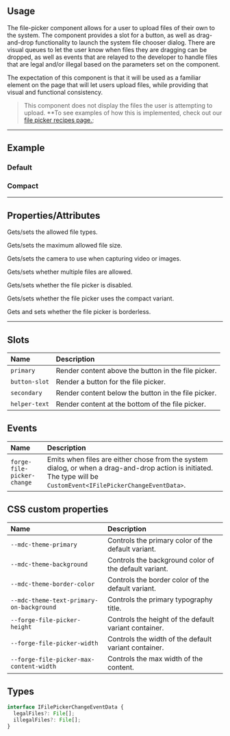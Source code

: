 
<PageSection>

## Usage

The file-picker component allows for a user to upload files of their own to the system. The component provides a slot for a button, as
well as drag-and-drop functionality to launch the system file chooser dialog. There are visual queues to let the user know
when files they are dragging can be dropped, as well as events that are relayed to the developer to handle files that are
legal and/or illegal based on the parameters set on the component.

The expectation of this component is that it will be used as a familiar element on the page that will let users upload
files, while providing that visual and functional consistency.

> This component does not display the files the user is attempting to upload. **To see examples of how this is implemented, check out our [file picker recipes page.](https://forge.tylertech.com/recipes/file-picker);

</PageSection>

---

<PageSection>

## Example

### Default

<LiveDemo
  codeHtml={FilePickerDefaultCodeHtml()}
  codeTs={FilePickerDefaultCodeTs()}>
  <FilePickerDemo/>
</LiveDemo>

### Compact

<LiveDemo
  codeHtml={FilePickerCompactCodeHtml()}
  codeTs={FilePickerCompactCodeTs()}>
  <FilePickerDemo compact={true} borderless={true}/>
</LiveDemo>

</PageSection>

---

<PageSection>

## Properties/Attributes

<PropertyDef name="accept" type="string | null" defaultValue="null">

Gets/sets the allowed file types.

</PropertyDef>

<PropertyDef name="maxSize" type="string | null" defaultValue="null">

Gets/sets the maximum allowed file size.

</PropertyDef>

<PropertyDef name="capture" type="string | null" defaultValue="null">

Gets/sets the camera to use when capturing video or images.

</PropertyDef>

<PropertyDef name="multiple" type="boolean" defaultValue="false">

Gets/sets whether multiple files are allowed.

</PropertyDef>

<PropertyDef name="disabled" type="boolean" defaultValue="false">

Gets/sets whether the file picker is disabled.

</PropertyDef>

<PropertyDef name="compact" type="boolean" defaultValue="false">

Gets/sets whether the file picker uses the compact variant.

</PropertyDef>

<PropertyDef name="borderless" type="boolean" defaultValue="false">

Gets and sets whether the file picker is borderless.

</PropertyDef>

</PageSection>

---

<PageSection>

## Slots

| Name               | Description
| :------------------| :-----------------
| `primary`          | Render content above the button in the file picker.
| `button-slot`      | Render a button for the file picker.
| `secondary`        | Render content below the button in the file picker.
| `helper-text`      | Render content at the bottom of the file picker.

</PageSection>

<PageSection>

## Events

| Name                               | Description
| :----------------------------------| :----------------
| `forge-file-picker-change`           | Emits when files are either chose from the system dialog, or when a drag-and-drop action is initiated. The type will be `CustomEvent<IFilePickerChangeEventData>`.

</PageSection>

<PageSection>

## CSS custom properties

| Name                                                | Description
| :---------------------------------------------------| :-----------------------
| `--mdc-theme-primary`                               | Controls the primary color of the default variant.
| `--mdc-theme-background`                            | Controls the background color of the default variant.
| `--mdc-theme-border-color`                          | Controls the border color of the default variant.
| `--mdc-theme-text-primary-on-background`            | Controls the primary typography title.
| `--forge-file-picker-height`                          | Controls the height of the default variant container.
| `--forge-file-picker-width`                           | Controls the width of the default variant container.
| `--forge-file-picker-max-content-width`               | Controls the max width of the content.

</PageSection>

<PageSection>

## Types

```ts
interface IFilePickerChangeEventData {
  legalFiles?: File[];
  illegalFiles?: File[];
}
```

</PageSection>
